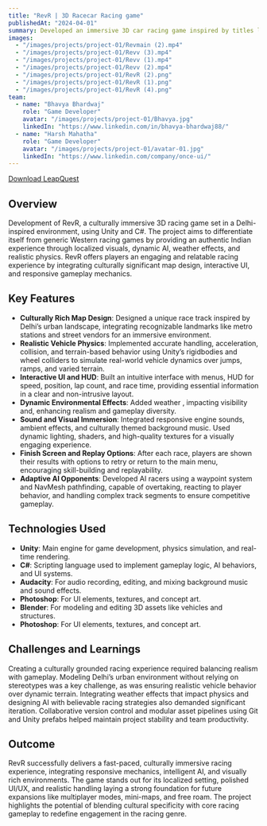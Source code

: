 ```yaml
---
title: "RevR | 3D Racecar Racing game"
publishedAt: "2024-04-01"
summary: Developed an immersive 3D car racing game inspired by titles like Gran Turismo and the Forza series, featuring a Indian city map and a roster of Indian vehicles. Utilized 3D modeling for realistic environments and car assets, integrated dynamic sound effects, lap timers, and HUD elements to enhance gameplay and deliver a fun, engaging, and authentic driving experience."
images:
  - "/images/projects/project-01/Revmain (2).mp4"
  - "/images/projects/project-01/Revv (3).mp4"
  - "/images/projects/project-01/Revv (1).mp4"
  - "/images/projects/project-01/Revv (2).mp4"
  - "/images/projects/project-01/RevR (2).png"
  - "/images/projects/project-01/RevR (1).png"
  - "/images/projects/project-01/RevR (4).png"  
team:
  - name: "Bhavya Bhardwaj"
    role: "Game Developer"
    avatar: "/images/projects/project-01/Bhavya.jpg"
    linkedIn: "https://www.linkedin.com/in/bhavya-bhardwaj88/"
  - name: "Harsh Mahatha"
    role: "Game Developer"
    avatar: "/images/projects/project-01/avatar-01.jpg"
    linkedIn: "https://www.linkedin.com/company/once-ui/"
---
```

[Download LeapQuest](https://drive.google.com/drive/folders/1yn5cvnCwBxDH3LXYMMQ3V_tmoNJ0T0a1?usp=sharing)
## Overview

Development of RevR, a culturally immersive 3D racing game set in a Delhi-inspired environment, using Unity and C#. The project aims to differentiate itself from generic Western racing games by providing an authentic Indian experience through localized visuals, dynamic AI, weather effects, and realistic physics. RevR offers players an engaging and relatable racing experience by integrating culturally significant map design, interactive UI, and responsive gameplay mechanics.

## Key Features

- **Culturally Rich Map Design**: Designed a unique race track inspired by Delhi’s urban landscape, integrating recognizable landmarks like metro stations and street vendors for an immersive environment.
- **Realistic Vehicle Physics**: Implemented accurate handling, acceleration, collision, and terrain-based behavior using Unity’s rigidbodies and wheel colliders to simulate real-world vehicle dynamics over jumps, ramps, and varied terrain.
- **Interactive UI and HUD**: Built an intuitive interface with menus, HUD for speed, position, lap count, and race time, providing essential information in a clear and non-intrusive layout.
- **Dynamic Environmental Effects**: Added weather , impacting visibility and, enhancing realism and gameplay diversity.
- **Sound and Visual Immersion**: Integrated responsive engine sounds, ambient effects, and culturally themed background music. Used dynamic lighting, shaders, and high-quality textures for a visually engaging experience.
- **Finish Screen and Replay Options**: After each race, players are shown their results with options to retry or return to the main menu, encouraging skill-building and replayability.
- **Adaptive AI Opponents**: Developed AI racers using a waypoint system and NavMesh pathfinding, capable of overtaking, reacting to player behavior, and handling complex track segments to ensure competitive gameplay.

## Technologies Used

- **Unity**: Main engine for game development, physics simulation, and real-time rendering.
- **C#**: Scripting language used to implement gameplay logic, AI behaviors, and UI systems.
- **Audacity**: For audio recording, editing, and mixing background music and sound effects.
- **Photoshop**: For UI elements, textures, and concept art.
- **Blender**: For modeling and editing 3D assets like vehicles and structures.
- **Photoshop**: For UI elements, textures, and concept art.

## Challenges and Learnings

Creating a culturally grounded racing experience required balancing realism with gameplay. Modeling Delhi’s urban environment without relying on stereotypes was a key challenge, as was ensuring realistic vehicle behavior over dynamic terrain. Integrating weather effects that impact physics and designing AI with believable racing strategies also demanded significant iteration. Collaborative version control and modular asset pipelines using Git and Unity prefabs helped maintain project stability and team productivity.

## Outcome

RevR successfully delivers a fast-paced, culturally immersive racing experience, integrating responsive mechanics, intelligent AI, and visually rich environments. The game stands out for its localized setting, polished UI/UX, and realistic handling laying a strong foundation for future expansions like multiplayer modes, mini-maps, and free roam. The project highlights the potential of blending cultural specificity with core racing gameplay to redefine engagement in the racing genre.